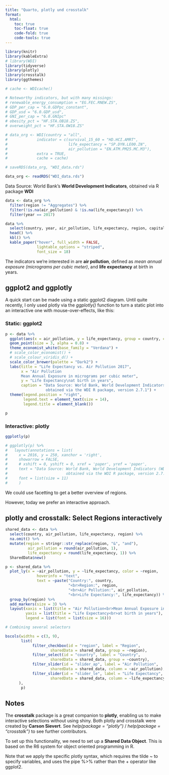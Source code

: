 ```yaml
---
title: "Quarto, plotly und crosstalk"
format:
  html:
    toc: true
    toc-float: true
    code-fold: true
    code-tools: true
---
```


```r

library(knitr)
library(kableExtra)
# library(WDI)
library(tidyverse)
library(plotly)
library(crosstalk)
library(ggthemes)

# cache <- WDIcache()

# Noteworthy indicators, but with many missings:
# renewable_energy_consumption = "EG.FEC.RNEW.ZS",
# GDP_per_cap = "6.0.GDPpc_constant",
# GDP_usd = "6.0.GDP_usd",
# GNI_per_cap = "6.0.GNIpc"
# obesity_pct = "HF.STA.OB18.ZS",
# overweight_pct = "HF.STA.OW18.ZS"

# data_org <- WDI(country = "all",
#             indicator = c(survival_15_60 = "HD.HCI.AMRT",
#                           life_expectancy = "SP.DYN.LE00.IN",
#                           air_pollution = "EN.ATM.PM25.MC.M3"),
#             extra = TRUE,
#             cache = cache)

# saveRDS(data_org, "WDI_data.rds")

data_org <- readRDS("WDI_data.rds")

```

Data Source: World Bank's **World Development Indicators**, obtained via R package **WDI**

```r
data <- data_org %>% 
  filter(region != "Aggregates") %>% 
  filter(!is.na(air_pollution) & !is.na(life_expectancy)) %>% 
  filter(year == 2017)

data %>% 
  select(country, year, air_pollution, life_expectancy, region, capital) %>% 
  head() %>% 
  kbl() %>% 
  kable_paper("hover", full_width = FALSE,
              lightable_options = "striped",
              font_size = 18)
```

The indicators we're interested in are **air pollution**, defined as *mean annual exposure (micrograms per cubic meter)*, and **life expectancy** at birth in years. 


## ggplot2 and ggplotly

A quick start can be made using a static ggplot2 diagram. Until quite recently, I only used plotly via the *ggplotly()* function to turn a static plot into an interactive one with mouse-over-effects, like this:


### Static: ggplot2

```r

p <- data %>% 
  ggplot(aes(x = air_pollution, y = life_expectancy, group = country, color = region)) +
  geom_point(size = 3, alpha = 0.8) +
  theme_economist_white(base_family = "Verdana") +
  # scale_color_economist() +
  # scale_colour_viridis_d() +
  scale_color_brewer(palette = "Dark2") +
  labs(title = "Life Expectancy vs. Air Pollution 2017",
       x = "Air Pollution
       Mean Annual Exposure in micrograms per cubic meter",
       y = "Life Expectancy\nat birth in years",
       caption = "Data Source: World Bank, World Development Indicators (WDI),
                  obtained via the WDI R package, version 2.7.1") +
  theme(legend.position = "right",
        legend.text = element_text(size = 14),
        legend.title = element_blank())

p

```


### Interactive: plotly

```r

ggplotly(p)

# ggplotly(p) %>% 
#   layout(annotations = list(
#     x = 2016, y = 250, xanchor = 'right', 
#     showarrow = FALSE, 
#     # xshift = 0, yshift = 0, xref = 'paper', yref = 'paper',
#     text = "Data Source: World Bank, World Development Indicators (WDI),
#                          obtained via the WDI R package, version 2.7.1"),
#     font = list(size = 11)
#     )

```

We could use facetting to get a better overview of regions.

However, today we prefer an interactive approach.

## plotly and crosstalk: Select Regions interactively

```r

shared_data <- data %>% 
  select(country, air_pollution, life_expectancy, region) %>% 
  na.omit() %>% 
  mutate(region = stringr::str_replace(region, "&", "and"),
          air_pollution = round(air_pollution, 1),
          life_expectancy = round(life_expectancy, 1)) %>% 
  SharedData$new()

p <- shared_data %>% 
  plot_ly(x = ~air_pollution, y = ~life_expectancy, color = ~region,
              hoverinfo = "text",
              text = ~paste("Country:", country,
                            "<br>Region:", region,
                            "<br>Air Pollution:", air_pollution,
                            "<br>Life Expectancy:", life_expectancy)) %>% 
  group_by(region) %>% 
  add_markers(size = 3) %>%
  layout(xaxis = list(title = "Air Pollution<br>Mean Annual Exposure in micrograms per cubic meter"),
         yaxis = list(title = "Life Expectancy<br>at birth in years"),
         legend = list(font = list(size = 16)))

# Combining several selectors

bscols(widths = c(3, 9),
       list(
            filter_checkbox(id = "region", label = "Region",
                    sharedData = shared_data, group = ~region),
            filter_select(id = "country", label = "Country",
                    sharedData = shared_data, group = ~country),
            filter_slider(id = "slider_ap", label = "Air Pollution",
                    sharedData = shared_data, column = ~air_pollution),
            filter_slider(id = "slider_le", label = "Life Expectancy",
                    sharedData = shared_data, column = ~life_expectancy)
      ),
       p)

```

## Notes

The **crosstalk** package is a great companion to **plotly**, enabling us to make interactive selections without using shiny. Both plotly and crosstalk were created by **Carson Sievert**. See *help(package = "plotly")* / *help(package = "crosstalk")* to see further contributors.

To set up this functionality, we need to set up a **Shared Data Object**. This is based on the R6 system for object oriented programming in R.

Note that we apply the specific plotly syntax, which requires the tilde ~ to specify variables, and uses the pipe %>% rather than the + operator like ggplot2.